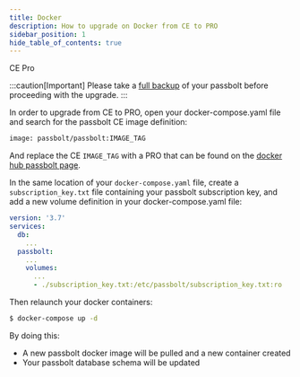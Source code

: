 ```yaml
---
title: Docker
description: How to upgrade on Docker from CE to PRO
sidebar_position: 1
hide_table_of_contents: true
---
```



<div style={{display: "flex", gap: "1rem"}}>
  <Chips link="https://www.passbolt.com/ce/docker" isUnderMainTitle={true}>CE</Chips>
  <Chips link="https://www.passbolt.com/pricing/pro" isUnderMainTitle={true}>Pro</Chips>
</div>

:::caution[Important]
Please take a [full backup](/hosting/backup/from-docker/) of your passbolt before proceeding with the upgrade.
:::

In order to upgrade from CE to PRO, open your docker-compose.yaml file and search for the passbolt CE image definition:

```bash
image: passbolt/passbolt:IMAGE_TAG
```

And replace the CE `IMAGE_TAG` with a PRO that can be found on the [docker hub passbolt page](https://hub.docker.com/r/passbolt/passbolt/tags).

In the same location of your `docker-compose.yaml` file, create a `subscription_key.txt` file containing your passbolt subscription key, and add a new volume definition in your docker-compose.yaml file:

```yaml
version: '3.7'
services:
  db:
    ...
  passbolt:
    ...
    volumes:
      ...
      - ./subscription_key.txt:/etc/passbolt/subscription_key.txt:ro
```
Then relaunch your docker containers:

```bash
$ docker-compose up -d
```
By doing this:

* A new passbolt docker image will be pulled and a new container created
* Your passbolt database schema will be updated


<InCaseOfIssues />
